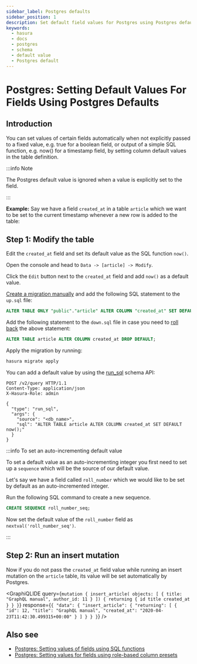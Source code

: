```yaml
---
sidebar_label: Postgres defaults
sidebar_position: 1
description: Set default field values for Postgres using Postgres defaults in Hasura
keywords:
  - hasura
  - docs
  - postgres
  - schema
  - default value
  - Postgres default
---
```



# Postgres: Setting Default Values For Fields Using Postgres Defaults

## Introduction

You can set values of certain fields automatically when not explicitly passed to a fixed value, e.g. true for a boolean
field, or output of a simple SQL function, e.g. now() for a timestamp field, by setting column default values in the
table definition.

:::info Note

The Postgres default value is ignored when a value is explicitly set to the field.

:::

**Example:** Say we have a field `created_at` in a table `article` which we want to be set to the current timestamp
whenever a new row is added to the table:

## Step 1: Modify the table

Edit the `created_at` field and set its default value as the SQL function `now()`.

<Tabs className="api-tabs">
<TabItem value="console" label="Console">

Open the console and head to `Data -> [article] -> Modify`.

Click the `Edit` button next to the `created_at` field and add `now()` as a default value.

<Thumbnail src='/img/schema/add-default-value.png' alt='Modify the table in the console' width='1000px' />

</TabItem>
<TabItem value="cli" label="CLI">

[Create a migration manually](/migrations-metadata-seeds/manage-migrations.mdx#create-manual-migrations) and add the
following SQL statement to the `up.sql` file:

```sql
ALTER TABLE ONLY "public"."article" ALTER COLUMN "created_at" SET DEFAULT now();
```

Add the following statement to the `down.sql` file in case you need to
[roll back](/migrations-metadata-seeds/manage-migrations.mdx#roll-back-migrations) the above statement:

```sql
ALTER TABLE article ALTER COLUMN created_at DROP DEFAULT;
```

Apply the migration by running:

```bash
hasura migrate apply
```

</TabItem>
<TabItem value="api" label="API">

You can add a default value by using the [run_sql](/api-reference/schema-api/run-sql.mdx#schema-run-sql) schema API:

```http
POST /v2/query HTTP/1.1
Content-Type: application/json
X-Hasura-Role: admin

{
  "type": "run_sql",
  "args": {
    "source": "<db_name>",
    "sql": "ALTER TABLE article ALTER COLUMN created_at SET DEFAULT now();"
  }
}
```

</TabItem>
</Tabs>

:::info To set an auto-incrementing default value

To set a default value as an auto-incrementing integer you first need to set up a `sequence` which will be the source of
our default value.

Let's say we have a field called `roll_number` which we would like to be set by default as an auto-incremented integer.

Run the following SQL command to create a new sequence.

```sql
CREATE SEQUENCE roll_number_seq;
```

Now set the default value of the `roll_number` field as `nextval('roll_number_seq')`.

:::

## Step 2: Run an insert mutation

Now if you do not pass the `created_at` field value while running an insert mutation on the `article` table, its value
will be set automatically by Postgres.

<GraphiQLIDE
  query={`mutation {
  insert_article(
    objects: [
      {
        title: "GraphQL manual",
        author_id: 11
      }
    ]) {
    returning {
      id
      title
      created_at
    }
  }
}`}
  response={`{
  "data": {
    "insert_article": {
      "returning": [
        {
          "id": 12,
          "title": "GraphQL manual",
          "created_at": "2020-04-23T11:42:30.499315+00:00"
        }
      ]
    }
  }
}`}
/>

## Also see

- [Postgres: Setting values of fields using SQL functions](/schema/postgres/default-values/sql-functions.mdx)
- [Postgres: Setting values for fields using role-based column presets](/schema/postgres/default-values/column-presets.mdx)
